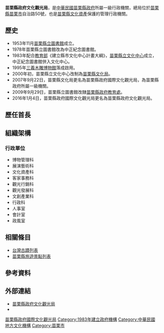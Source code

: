 {{Unreferenced |time=2014-12-20T16:47:35+00:00 }}
{{中華民國政府部門基礎資訊
|部門名稱       = 苗栗縣政府文化觀光局
|外文名稱       = Culture and Tourism Bureau, Miaoli County
|外文語言       = 英語
|部門標誌       = 
|代表圖像       = 
|代表圖像名稱   = 
|首長職銜       = 局長
|首長姓名       = 林彥甫
|副首長職銜     = 副局長
|副首長姓名     = 王浩中
|秘書長職銜     = 
|秘書長姓名     = 
|任命者姓名     = 
|成立日期       = 1983年
|解散日期       = 
|所屬部門       = [[苗栗縣政府|苗栗縣政府]]
|組織編制       = 
|授權法源       = 
|員額任期       = 
|年度預算額     = 
|地址           = 36045[[苗栗縣|苗栗縣]][[苗栗市|苗栗市]]自治路50號
|電話           = +886 037 352-961 
|網站           = [http://www.mlc.gov.tw/ www.mlc.gov.tw]
|備註           = 
}}
'''苗栗縣政府文化觀光局'''，是[[中華民國|中華民國]][[苗栗縣政府|苗栗縣政府]]所屬一級行政機關，總局位於[[苗栗縣|苗栗縣]][[苗栗市|苗栗市]]自治路50號，也是[[苗栗縣文化資產|苗栗縣文化資產]]保護的管理行政機關。

== 歷史 ==
*1953年11月[[苗栗縣立圖書館|苗栗縣立圖書館]]成立。
*1978年苗栗縣立圖書館改為中正紀念圖書館。
*1983年配合[[中華民國教育部|教育部]]《建立縣市文化中心計畫大綱》，[[苗栗縣立文化中心|苗栗縣立文化中心]]成立，中正紀念圖書館併入文化中心。
*1995年[[三義木雕博物館|三義木雕博物館]]落成啟用。
*2000年初，苗栗縣立文化中心改制為[[苗栗縣文化局|苗栗縣文化局]]。
*2007年9月22日，苗栗縣文化局更名為苗栗縣政府國際文化觀光局，為苗栗縣政府所屬一級機關。
*2009年9月29日，苗栗縣立圖書館改隸[[苗栗縣政府教育處|苗栗縣政府教育處]]。
*2016年1月4日，苗栗縣政府國際文化觀光局更名為苗栗縣政府文化觀光局。

== 歷任首長 ==
== 組織架構 ==
=== 行政單位 === 	
* 博物管理科
* 展演藝術科
* 文化資產科
* 客家事務科
* 觀光行銷科
* 觀光發展科
* 文創產業科
* 行政科
* 人事室
* 會計室
* 政風室

== 相關條目 ==
*[[台灣古蹟列表|台灣古蹟列表]]
*[[苗栗縣旅遊景點列表|苗栗縣旅遊景點列表]]

== 參考資料 ==
{{Reflist}}

== 外部連結 ==
*[http://www.mlc.gov.tw/ 苗栗縣政府文化觀光局]{{zh}}{{en}}
*{{youtube|channel=UCS0enBGSpCtBkSgz5GanANg|苗栗縣政府文化觀光局}}

{{苗栗縣政府所屬一級機關}}

[[Category:苗栗縣政府國際文化觀光局|]]
[[Category:1983年建立政府機構|Category:1983年建立政府機構]]
[[Category:中華民國地方文化機構|Category:中華民國地方文化機構]]
[[Category:苗栗市|Category:苗栗市]]